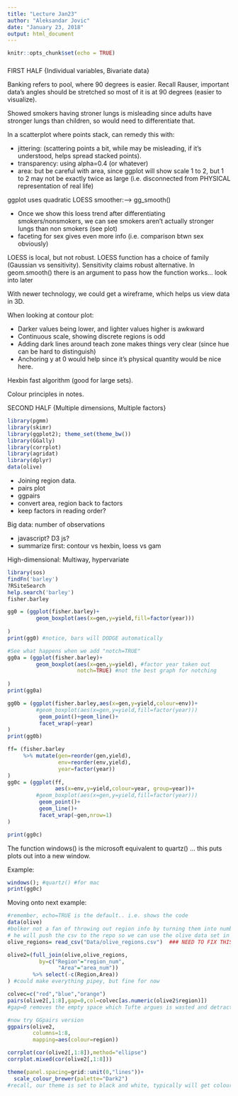 ```yaml
---
title: "Lecture Jan23"
author: "Aleksandar Jovic"
date: "January 23, 2018"
output: html_document
---
```


```r
knitr::opts_chunk$set(echo = TRUE)
```

###

FIRST HALF {Individual variables, Bivariate data}

Banking refers to pool, where 90 degrees is easier. Recall Rauser, important data's angles should be stretched so most of it is at 90 degrees (easier to visualize).

Showed smokers having stroner lungs is misleading since adults have stronger lungs than children, so would need to differentiate that.

In a scatterplot where points stack, can remedy this with:

* jittering: (scattering points a bit, while may be misleading, if it's understood, helps spread stacked points).
* transparency: using alpha=0.4 (or whatever)
* area: but be careful with area, since ggplot will show scale 1 to 2, but 1 to 2 may not be exactly twice as large (i.e. disconnected from PHYSICAL representation of real life)

ggplot uses quadratic LOESS smoother:---->   gg_smooth()

* Once we show this loess trend after differentiating smokers/nonsmokers, we can see smokers aren't actually stronger lungs than non smokers (see plot)
* faceting for sex gives even more info (i.e. comparison btwn sex obviously)

LOESS is local, but not robust.
LOESS function has a choice of family (Gaussian vs sensitivity). Sensitivity claims robust alternative. In geom.smooth() there is an argument to pass how the function works... look into later

With newer technology, we could get a wireframe, which helps us view data in 3D.

When looking at contour plot:

* Darker values being lower, and lighter values higher is awkward
* Continuous scale, showing discrete regions is odd
* Adding dark lines around teach zone makes things very clear (since hue can be hard to distinguish)
* Anchoring y at 0 would help since it's physical quantity would be nice here.

Hexbin fast algorithm (good for large sets).

Colour principles in notes.

SECOND HALF {Multiple dimensions, Multiple factors}

```r
library(pgmm)
library(skimr)
library(ggplot2); theme_set(theme_bw())
library(GGally)
library(corrplot)
library(agridat)
library(dplyr)
data(olive)
```

* Joining region data.
* pairs plot
* ggpairs
* convert area, region back to factors
* keep factors in reading order?

Big data: number of observations

* javascript? D3 js?
* summarize first: contour vs hexbin, loess vs gam

High-dimensional: Multiway, hypervariate

```r
library(sos)
findFn('barley')
?RSiteSearch
help.search('barley')
fisher.barley

gg0 = (ggplot(fisher.barley)+
         geom_boxplot(aes(x=gen,y=yield,fill=factor(year)))
  
)
print(gg0) #notice, bars will DODGE automatically

#See what happens when we add "notch=TRUE"
gg0a = (ggplot(fisher.barley)+
         geom_boxplot(aes(x=gen,y=yield), #factor year taken out
                      notch=TRUE) #not the best graph for notching
  
)
print(gg0a)

gg0b = (ggplot(fisher.barley,aes(x=gen,y=yield,colour=env))+
         #geom_boxplot(aes(x=gen,y=yield,fill=factor(year)))
          geom_point()+geom_line()+
          facet_wrap(~year)
)
print(gg0b)

ff= (fisher.barley
     %>% mutate(gen=reorder(gen,yield),
                env=reorder(env,yield),
                year=factor(year))
)
gg0c = (ggplot(ff,
               aes(x=env,y=yield,colour=year, group=year))+
         #geom_boxplot(aes(x=gen,y=yield,fill=factor(year)))
          geom_point()+
          geom_line()+
          facet_wrap(~gen,nrow=1)
)

print(gg0c)
```

The function windows() is the microsoft equivalent to quartz() ... this puts plots out into a new window.

Example:

```r
windows(); #quartz() #for mac
print(gg0c)
```

Moving onto next example:

```r
#remember, echo=TRUE is the default.. i.e. shows the code
data(olive)
#bolker not a fan of throwing out region info by turning them into numbers, when they could have just been left as factors... side note
# he will push the csv to the repo so we can use the olive data set in a more useful way (keeping information so its not lost and relegated to the info file)
olive_regions= read_csv("Data/olive_regions.csv")  ### NEED TO FIX THIS WORKING DIRECTORY AFTER GETTING THE DATASET FROM BOLKER'S REPO

olive2=(full_join(olive,olive_regions,
          by=c("Region"="region_num",
                "Area"="area_num"))
        %>% select(-c(Region,Area))
) #could make everything pipey, but fine for now

colvec=c("red","blue","orange")
pairs(olive2[,1:8],gap=0,col=colvec[as.numeric(olive2$region)]) 
#gap=0 removes the empty space which Tufte argues is wasted and detracts from data

#now try GGpairs version
ggpairs(olive2,
        columns=1:8,
        mapping=aes(colour=region))

corrplot(cor(olive2[,1:8]),method="ellipse")
corrplot.mixed(cor(olive2[,1:8]))

theme(panel.spacing=grid::unit(0,"lines"))+
  scale_colour_brewer(palette="Dark2")
#recall, our theme is set to black and white, typically will get colour as factors here
```